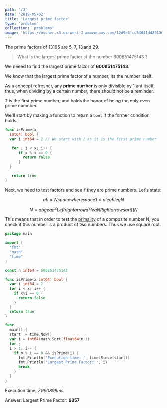 ```yaml
---
path: '/3'
date: '2019-05-02'
title: 'Largest prime factor'
type: 'problem'
collection: 'problems'
image: 'https://oschvr.s3.us-west-2.amazonaws.com/12d9e3fcd54041d486136750b703202a.jpg'
---
```


The prime factors of 13195 are 5, 7, 13 and 29.

> What is the largest prime factor of the number 600851475143 ?

We neeed to find the largest prime factor of **600851475143**.

We know that the largest prime factor of a number, its the number itself.

As a concept refresher, any **prime number** is only divisible by 1 ant itself, thus, when dividing by a certain number, there should not be a reminder.

2 is the first prime number, and holds the honor of being the only even prime numnber.

We'll start by making a function to return a `bool` if the former condition holds.

```go
func isPrime(x
  int64) bool {
  var i int64 = 2 // We start with 2 as it is the first prime number

   for ; i < x; i++ {
      if x % i == 0 {
        return false
      }
  }

   return true
}

```

Next, we need to test factors and see if they are prime numbers. Let's state:

$$
ab = N space where space 1 < a  leq b leq N
$$

$$
N = ab geq a^2 Leftrightarrow  a^2 leq N Rightarrow sqrt[]{N}
$$

This means that in order to test the [primality](https://math.stackexchange.com/a/1343391) of a composite number N, you check if this number is a product of two numbers. Thus we use square root.

```go
package main

import (
  "fmt"
  "math"
  "time"
)

const n int64 = 600851475143

func isPrime(x int64) bool {
  var i int64 = 2
  for i < x; i++ {
    if x%i == 0 {
      return false
    }
  }
  return true
}

func
  main() {
  start := time.Now()
  var i = int64(math.Sqrt(float64(n)))
  for ;
  i > 1; i-- {
    if n % i == 0 && isPrime(i) {
      fmt.Println("Execution time: ", time.Since(start))
      fmt.Println("Largest Prime Factor: ", i)
      break
    }
  }
}

```

Execution time: _7.990898ms_

Answer:
Largest Prime Factor: **6857**
